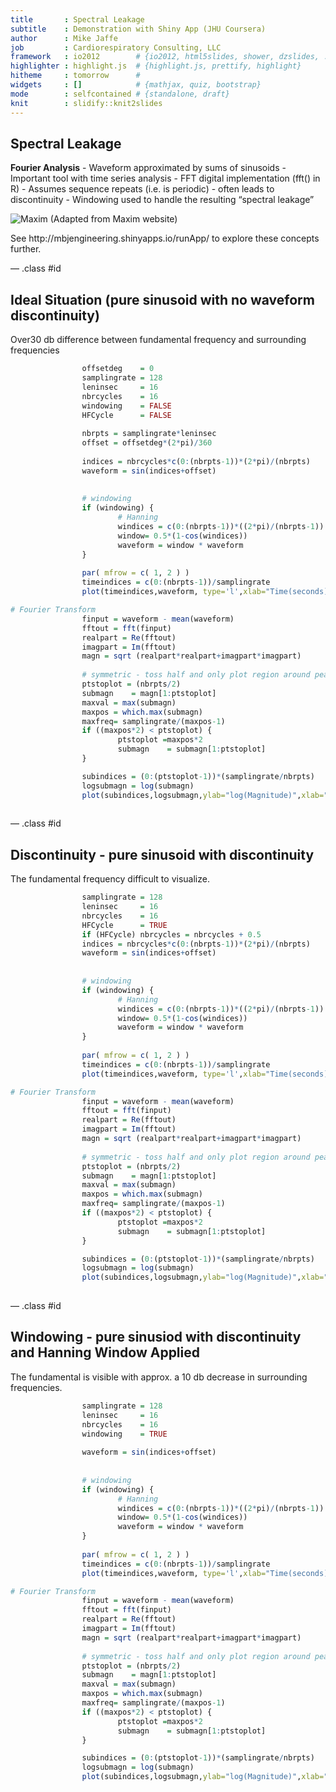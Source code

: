 ```yaml
---
title       : Spectral Leakage 
subtitle    : Demonstration with Shiny App (JHU Coursera)
author      : Mike Jaffe
job         : Cardiorespiratory Consulting, LLC
framework   : io2012        # {io2012, html5slides, shower, dzslides, ...}
highlighter : highlight.js  # {highlight.js, prettify, highlight}
hitheme     : tomorrow      # 
widgets     : []            # {mathjax, quiz, bootstrap}
mode        : selfcontained # {standalone, draft}
knit        : slidify::knit2slides
---
```


## Spectral Leakage

**Fourier Analysis** 
- Waveform approximated by sums of sinusoids
- Important tool with time series analysis 
- FFT digital implementation (fft() in R)
- Assumes sequence repeats (i.e. is periodic) - often leads to discontinuity
- Windowing used to handle the resulting "spectral leakage"

<img src="C:/Users/mjaffe/Documents/CourseraandOpenEDx/_DataScience(Hopkins)/DevelopingDataProducts/spectral/assets/fig/discont.jpg" alt="Maxim"/>
(Adapted from Maxim website)

See http://mbjengineering.shinyapps.io/runApp/ to explore these concepts further. 

--- .class #id 

## Ideal Situation (pure sinusoid with no waveform discontinuity)

Over30 db difference between fundamental frequency and surrounding frequencies
 
```r
                offsetdeg    = 0
                samplingrate = 128
                leninsec     = 16
                nbrcycles    = 16
                windowing    = FALSE
                HFCycle      = FALSE
                
                nbrpts = samplingrate*leninsec
                offset = offsetdeg*(2*pi)/360
                
                indices = nbrcycles*c(0:(nbrpts-1))*(2*pi)/(nbrpts)
                waveform = sin(indices+offset)
                
                
                # windowing
                if (windowing) {
                        # Hanning
                        windices = c(0:(nbrpts-1))*((2*pi)/(nbrpts-1))
                        window= 0.5*(1-cos(windices))
                        waveform = window * waveform  
                }
                
                par( mfrow = c( 1, 2 ) )
                timeindices = c(0:(nbrpts-1))/samplingrate
                plot(timeindices,waveform, type='l',xlab="Time(seconds)", col = 'darkgray')

# Fourier Transform
                finput = waveform - mean(waveform)
                fftout = fft(finput)
                realpart = Re(fftout)
                imagpart = Im(fftout)
                magn = sqrt (realpart*realpart+imagpart*imagpart)
                
                # symmetric - toss half and only plot region around peak
                ptstoplot = (nbrpts/2)
                submagn    = magn[1:ptstoplot]
                maxval = max(submagn)
                maxpos = which.max(submagn)
                maxfreq= samplingrate/(maxpos-1)
                if ((maxpos*2) < ptstoplot) {
                        ptstoplot =maxpos*2
                        submagn    = submagn[1:ptstoplot]
                }

                subindices = (0:(ptstoplot-1))*(samplingrate/nbrpts)
                logsubmagn = log(submagn)
                plot(subindices,logsubmagn,ylab="log(Magnitude)",xlab="Frequency(Hz)",type='p')
                
``` 

--- .class #id 

## Discontinuity - pure sinusoid with discontinuity

The fundamental frequency difficult to visualize.

```r

                samplingrate = 128
                leninsec     = 16
                nbrcycles    = 16
                HFCycle      = TRUE
                if (HFCycle) nbrcycles = nbrcycles + 0.5 
                indices = nbrcycles*c(0:(nbrpts-1))*(2*pi)/(nbrpts)
                waveform = sin(indices+offset)
                
                
                # windowing
                if (windowing) {
                        # Hanning
                        windices = c(0:(nbrpts-1))*((2*pi)/(nbrpts-1))
                        window= 0.5*(1-cos(windices))
                        waveform = window * waveform  
                }
                
                par( mfrow = c( 1, 2 ) )
                timeindices = c(0:(nbrpts-1))/samplingrate
                plot(timeindices,waveform, type='l',xlab="Time(seconds)", col = 'darkgray')

# Fourier Transform
                finput = waveform - mean(waveform)
                fftout = fft(finput)
                realpart = Re(fftout)
                imagpart = Im(fftout)
                magn = sqrt (realpart*realpart+imagpart*imagpart)
                
                # symmetric - toss half and only plot region around peak
                ptstoplot = (nbrpts/2)
                submagn    = magn[1:ptstoplot]
                maxval = max(submagn)
                maxpos = which.max(submagn)
                maxfreq= samplingrate/(maxpos-1)
                if ((maxpos*2) < ptstoplot) {
                        ptstoplot =maxpos*2
                        submagn    = submagn[1:ptstoplot]
                }

                subindices = (0:(ptstoplot-1))*(samplingrate/nbrpts)
                logsubmagn = log(submagn)
                plot(subindices,logsubmagn,ylab="log(Magnitude)",xlab="Frequency(Hz)",type='p')
                
``` 

--- .class #id 

## Windowing - pure sinusiod with discontinuity and Hanning Window Applied

The fundamental is visible with approx. a 10 db decrease in surrounding frequencies.

```r

                samplingrate = 128
                leninsec     = 16
                nbrcycles    = 16         
                windowing    = TRUE
                
                waveform = sin(indices+offset)
                
                
                # windowing
                if (windowing) {
                        # Hanning
                        windices = c(0:(nbrpts-1))*((2*pi)/(nbrpts-1))
                        window= 0.5*(1-cos(windices))
                        waveform = window * waveform  
                }
                
                par( mfrow = c( 1, 2 ) )
                timeindices = c(0:(nbrpts-1))/samplingrate
                plot(timeindices,waveform, type='l',xlab="Time(seconds)", col = 'darkgray')

# Fourier Transform
                finput = waveform - mean(waveform)
                fftout = fft(finput)
                realpart = Re(fftout)
                imagpart = Im(fftout)
                magn = sqrt (realpart*realpart+imagpart*imagpart)
                
                # symmetric - toss half and only plot region around peak
                ptstoplot = (nbrpts/2)
                submagn    = magn[1:ptstoplot]
                maxval = max(submagn)
                maxpos = which.max(submagn)
                maxfreq= samplingrate/(maxpos-1)
                if ((maxpos*2) < ptstoplot) {
                        ptstoplot =maxpos*2
                        submagn    = submagn[1:ptstoplot]
                }

                subindices = (0:(ptstoplot-1))*(samplingrate/nbrpts)
                logsubmagn = log(submagn)
                plot(subindices,logsubmagn,ylab="log(Magnitude)",xlab="Frequency(Hz)",type='p')
                
``` 